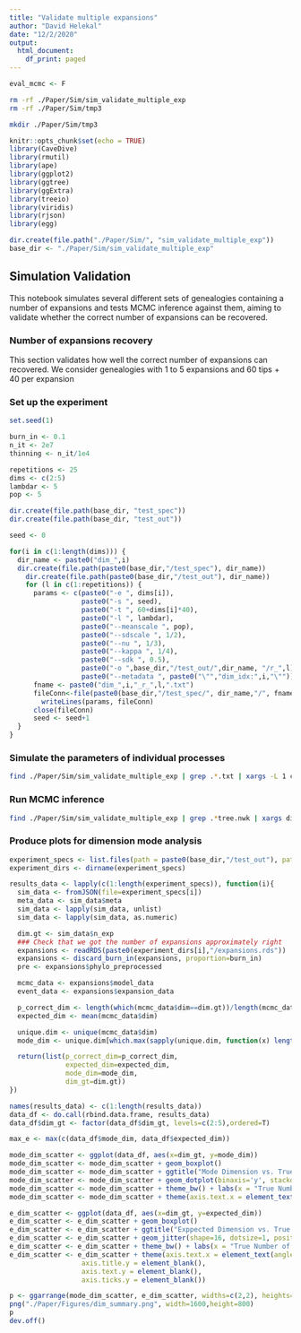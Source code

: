 ```yaml
---
title: "Validate multiple expansions"
author: "David Helekal"
date: "12/2/2020"
output:
  html_document:
    df_print: paged
---
```


```r
eval_mcmc <- F
```

```bash
rm -rf ./Paper/Sim/sim_validate_multiple_exp
rm -rf ./Paper/Sim/tmp3

mkdir ./Paper/Sim/tmp3
```

```r
knitr::opts_chunk$set(echo = TRUE)
library(CaveDive)
library(rmutil)
library(ape)
library(ggplot2)
library(ggtree)
library(ggExtra)
library(treeio)
library(viridis)
library(rjson)
library(egg)

dir.create(file.path("./Paper/Sim/", "sim_validate_multiple_exp"))
base_dir <- "./Paper/Sim/sim_validate_multiple_exp"
```
## Simulation Validation

This notebook simulates several different sets of genealogies containing a number of expansions and tests MCMC inference against them, aiming to validate whether the correct number of expansions can be recovered.

### Number of expansions recovery

This section validates how well the correct number of expansions can recovered. We consider genealogies with 1 to 5 expansions and 60 tips + 40 per expansion  

### Set up the experiment 
```r
set.seed(1)

burn_in <- 0.1
n_it <- 2e7
thinning <- n_it/1e4  

repetitions <- 25
dims <- c(2:5)
lambdar <- 5
pop <- 5
```

```r
dir.create(file.path(base_dir, "test_spec"))
dir.create(file.path(base_dir, "test_out"))

seed <- 0

for(i in c(1:length(dims))) {
  dir_name <- paste0("dim_",i)
  dir.create(file.path(paste0(base_dir,"/test_spec"), dir_name))
    dir.create(file.path(paste0(base_dir,"/test_out"), dir_name))
    for (l in c(1:repetitions)) {
      params <- c(paste0("-e ", dims[i]),
                  paste0("-s ", seed),
                  paste0("-t ", 60+dims[i]*40), 
                  paste0("-l ", lambdar),
                  paste0("--meanscale ", pop),
                  paste0("--sdscale ", 1/2),
                  paste0("--nu ", 1/3),
                  paste0("--kappa ", 1/4),
                  paste0("--sdk ", 0.5),
                  paste0("-o ",base_dir,"/test_out/",dir_name, "/r_",l),
                  paste0("--metadata ", paste0("\"","dim_idx:",i,"\""))) 
      fname <- paste0("dim_",i,"_r_",l,".txt")
      fileConn<-file(paste0(base_dir,"/test_spec/", dir_name,"/", fname))
        writeLines(params, fileConn)
      close(fileConn)
      seed <- seed+1
  }
}
```

### Simulate the parameters of individual processes
```bash
find ./Paper/Sim/sim_validate_multiple_exp | grep .*.txt | xargs -L 1 cat | parallel -j 10 --verbose --tmpdir ./Paper/Sim/tmp3 -n 11 --halt-on-error 2 eval Rscript "./Scripts/simulate_tree.R {}"
```

### Run MCMC inference 
```bash
find ./Paper/Sim/sim_validate_multiple_exp | grep .*tree.nwk | xargs dirname | parallel -j 10 --verbose --tmpdir ./Paper/Sim/tmp3 --halt-on-error 2 eval Rscript "./Scripts/run_expansions_inference_nwk.R -n 2e7 -t 2e3 --lambdar 5 -s 1 -f {}/tree.nwk -o {}"
```

### Produce plots for dimension mode analysis
```r
experiment_specs <- list.files(path = paste0(base_dir,"/test_out"), pattern=".*tree_params.json", full.names = TRUE, recursive = TRUE)
experiment_dirs <- dirname(experiment_specs)

results_data <- lapply(c(1:length(experiment_specs)), function(i){
  sim_data <- fromJSON(file=experiment_specs[i])
  meta_data <- sim_data$meta
  sim_data <- lapply(sim_data, unlist) 
  sim_data <- lapply(sim_data, as.numeric) 

  dim.gt <- sim_data$n_exp
  ### Check that we got the number of expansions approximately right  
  expansions <- readRDS(paste0(experiment_dirs[i],"/expansions.rds"))
  expansions <- discard_burn_in(expansions, proportion=burn_in)
  pre <- expansions$phylo_preprocessed

  mcmc_data <- expansions$model_data
  event_data <- expansions$expansion_data

  p_correct_dim <- length(which(mcmc_data$dim==dim.gt))/length(mcmc_data$dim)
  expected_dim <- mean(mcmc_data$dim)

  unique.dim <- unique(mcmc_data$dim)
  mode_dim <- unique.dim[which.max(sapply(unique.dim, function(x) length(which(mcmc_data$dim == x))))]

  return(list(p_correct_dim=p_correct_dim, 
              expected_dim=expected_dim, 
              mode_dim=mode_dim, 
              dim_gt=dim.gt))
})
```

```r
names(results_data) <- c(1:length(results_data)) 
data_df <- do.call(rbind.data.frame, results_data)
data_df$dim_gt <- factor(data_df$dim_gt, levels=c(2:5),ordered=T)
```

```r

max_e <- max(c(data_df$mode_dim, data_df$expected_dim))

mode_dim_scatter <- ggplot(data_df, aes(x=dim_gt, y=mode_dim))
mode_dim_scatter <- mode_dim_scatter + geom_boxplot()
mode_dim_scatter <- mode_dim_scatter + ggtitle("Mode Dimension vs. True Dimension")
mode_dim_scatter <- mode_dim_scatter + geom_dotplot(binaxis='y', stackdir='center', dotsize=0.2)
mode_dim_scatter <- mode_dim_scatter + theme_bw() + labs(x = "True Number of Expansions", y="Inferred Mode") + scale_x_discrete(c(2:5)) + scale_y_continuous(limits=c(0, max_e))
mode_dim_scatter <- mode_dim_scatter + theme(axis.text.x = element_text(angle = 45, hjust = 1), text = element_text(size=20))

e_dim_scatter <- ggplot(data_df, aes(x=dim_gt, y=expected_dim))
e_dim_scatter <- e_dim_scatter + geom_boxplot()
e_dim_scatter <- e_dim_scatter + ggtitle("Exppected Dimension vs. True Dimension")
e_dim_scatter <- e_dim_scatter + geom_jitter(shape=16, dotsize=1, position=position_jitter(0.2))
e_dim_scatter <- e_dim_scatter + theme_bw() + labs(x = "True Number of Expansions", y="Inferred Mode") + scale_x_discrete(c(2:5)) + scale_y_continuous(limits=c(0, max_e))
e_dim_scatter <- e_dim_scatter + theme(axis.text.x = element_text(angle = 45, hjust = 1), text = element_text(size=20),  
                  axis.title.y = element_blank(), 
                  axis.text.y = element_blank(), 
                  axis.ticks.y = element_blank())

p <- ggarrange(mode_dim_scatter, e_dim_scatter, widths=c(2,2), heights=c(2))
png("./Paper/Figures/dim_summary.png", width=1600,height=800)
p
dev.off()
```